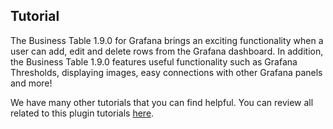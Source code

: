 
## Tutorial

The Business Table 1.9.0 for Grafana brings an exciting functionality when a user can add, edit and delete rows from the Grafana dashboard. In addition, the Business Table 1.9.0 features useful functionality such as Grafana Thresholds, displaying images, easy connections with other Grafana panels and more!

<Youtube
  id="tNa14EULUQo"
  title="Add/Edit/Delete rows with Business Table 1.9.0 in Grafana. Work with nested objects."
/>

We have many other tutorials that you can find helpful. You can review all related to this plugin tutorials [here](/plugins/business-table/tutorials).
